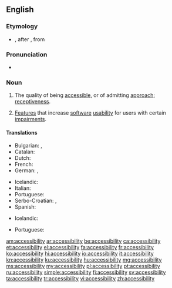 ==English==
{{wikipedia}}

===Etymology===
* {{suffix|accessible|ity|lang=en}}, after {{etyl|LL.|en}} {{term|accessibilitas|lang=la}}, from {{etyl|la|en}} {{term|accessibilis|lang=la}}
 
===Pronunciation===
* {{a|US}} {{IPA|/æk.ˌsɛs.ə.ˈbɪl.ət.i/|lang=en}}

===Noun===
{{en-noun|-}}

# The quality of being [[accessible]], or of admitting [[approach]]; [[receptiveness]].
# {{context|computing|lang=en}} [[feature|Feature]]s that increase [[software]] [[usability]] for users with certain [[impairment]]s.

====Translations====
{{trans-top|the quality of being accessible, or of admitting approach}}
* Bulgarian: {{t+|bg|достъпност}}, {{t|bg|достижимост}}
* Catalan: {{t|ca|accessibilitat|f}}
* Dutch: {{t+|nl|toegankelijkheid|f}}
* French: {{t+|fr|accessibilité|f}}
* German: {{t|de|Zugänglichkeit|f}}, {{t+|de|Barrierefreiheit|f}}
{{trans-mid}}
* Icelandic: {{t|is|aðgengileiki|m}}
* Italian: {{t+|it|accessibilità|f}}
* Portuguese: {{t+|pt|acessibilidade|f}}
* Serbo-Croatian: {{t+|sh|dostupnost}}, {{t+|sh|pristupačnost}}
* Spanish: {{t+|es|accesibilidad|f}}
{{trans-bottom}}
{{trans-top|feature that increases software usability}}
* Icelandic: {{t|is|aðgengileiki|m}}
{{trans-mid}}
* Portuguese: {{t+|pt|acessibilidade|f}}
{{trans-bottom}}

[[am:accessibility]]
[[ar:accessibility]]
[[be:accessibility]]
[[ca:accessibility]]
[[et:accessibility]]
[[el:accessibility]]
[[fa:accessibility]]
[[fr:accessibility]]
[[ko:accessibility]]
[[hi:accessibility]]
[[io:accessibility]]
[[it:accessibility]]
[[kn:accessibility]]
[[ku:accessibility]]
[[hu:accessibility]]
[[mg:accessibility]]
[[ms:accessibility]]
[[my:accessibility]]
[[pl:accessibility]]
[[pt:accessibility]]
[[ru:accessibility]]
[[simple:accessibility]]
[[fi:accessibility]]
[[sv:accessibility]]
[[ta:accessibility]]
[[tr:accessibility]]
[[vi:accessibility]]
[[zh:accessibility]]